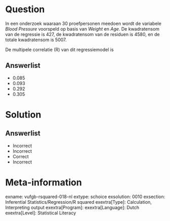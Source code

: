 Question
========

In een onderzoek waaraan 30 proefpersonen meedoen wordt de variabele *Blood Pressure* voorspeld op basis van *Weight* en *Age*. De kwadratensom van de regressie is 427, de kwadratensom van de residuen is 4580, en de totale kwadratensom is 5007.

De multipele correlatie (R) van dit regressiemodel is

  
Answerlist
----------
* 0.085
* 0.093
* 0.292
* 0.305

Solution
========

Answerlist
----------
* Incorrect
* Incorrect
* Correct
* Incorrect

Meta-information
================
exname: vufgb-rsquared-018-nl
extype: schoice
exsolution: 0010
exsection: Inferential Statistics/Regression/R squared
exextra[Type]: Calculation, Interpreting output
exextra[Program]: 
exextra[Language]: Dutch
exextra[Level]: Statistical Literacy
